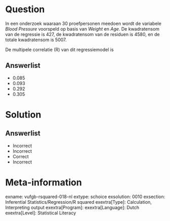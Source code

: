 Question
========

In een onderzoek waaraan 30 proefpersonen meedoen wordt de variabele *Blood Pressure* voorspeld op basis van *Weight* en *Age*. De kwadratensom van de regressie is 427, de kwadratensom van de residuen is 4580, en de totale kwadratensom is 5007.

De multipele correlatie (R) van dit regressiemodel is

  
Answerlist
----------
* 0.085
* 0.093
* 0.292
* 0.305

Solution
========

Answerlist
----------
* Incorrect
* Incorrect
* Correct
* Incorrect

Meta-information
================
exname: vufgb-rsquared-018-nl
extype: schoice
exsolution: 0010
exsection: Inferential Statistics/Regression/R squared
exextra[Type]: Calculation, Interpreting output
exextra[Program]: 
exextra[Language]: Dutch
exextra[Level]: Statistical Literacy
